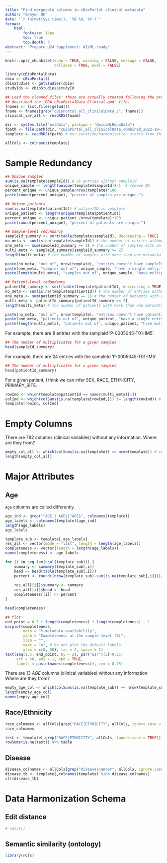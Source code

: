 ```yaml
---
title: "Find mergeable columns in cBioPortal clinical metadata"
author: "Sehyun Oh"
date: "`r format(Sys.time(), '%B %d, %Y')`"
format:
    html:
        fontsize: 14px
        toc: true
        top-depth: 3
abstract: "Prepare U24 Supplement: AI/ML-ready"
---
```


```r
knitr::opts_chunk$set(echo = TRUE, warning = FALSE, message = FALSE, 
                      collapse = TRUE, eval = FALSE)
```

```r
library(cBioPortalData)
cbio <- cBioPortal()
cbioStudies <- getStudies(cbio) 
studyIds <- cbioStudies$studyId

## Load the cleaned files: these are actually created following the process 
## described the `EDA_cBioPortalData_Clinical.qmd` file.
fnames <- list.files(getwd())
fname <- fnames[grep("cBioPortal_all_clinicalData_2", fnames)]
clinical_var_all <- readRDS(fname)

dir <- system.file("extdata", package = "OmicsMLRepoData")
fpath <- file.path(dir, "cBioPortal_all_clinicalData_combined_2022-10-14.rds")
template <- readRDS(fpath) # our curation/harmonization starts from this table

allCols <- colnames(template)
```

# Sample Redundancy
```r
## Unique samples
sum(is.na(template$sampleId)) # 26 entries without sampleId
unique_sample <- length(unique(template$sampleId))-1  # remove NA
percent_unique <- unique_sample/nrow(template)*100
paste(round(percent_unique), "percent of samples are unique.")

## Unique patients
sum(is.na(template$patientId)) # patientID is complete
unique_patient <- length(unique(template$patientId))
percent_unique <- unique_patient /nrow(template)*100
paste(round(percent_unique), "percent of patients are unique.")
```

```r
## Sample-level redundancy
sampleId_summary <- sort(table(template$sampleId), decreasing = TRUE)
no_meta <- sum(is.na(template$sampleId)) # the number of entries without sampleId
one_meta <- sum(sampleId_summary == 1) # the number of samples with only one metadata entry
multi_meta <- sampleId_summary[sampleId_summary >= 2] 
length(multi_meta) # the number of samples with more than one metadata entries

paste(no_meta, "out of", nrow(template), "entries doesn't have sampleId assigned.")
paste(one_meta, "samples out of", unique_sample, "have a single entry.")
paste(length(multi_meta), "samples out of", unique_sample, "have multiple entries.")

## Patient-level redundancy
patientId_summary <- sort(table(template$patientId), decreasing = TRUE)
no_meta <- sum(is.na(template$patientId)) # the number of entries without patientId
one_meta <- sum(patientId_summary == 1) # the number of patients with only one metadata entry
multi_meta <- patientId_summary[patientId_summary >= 2] 
length(multi_meta) # the number of patients with more than one metadata entries

paste(no_meta, "out of", nrow(template), "entries doesn't have patientId assigned.")
paste(one_meta, "patients out of", unique_patient, "have a single entry.")
paste(length(multi_meta), "patients out of", unique_patient, "have multiple entries.")
```

For example, there are 8 entries with the sampleId 'P-0005045-T01-IM5'. 
```r
## The number of multiplicates for a given samples
head(sampleId_summary)
```

For example, there are 24 entries with the sampleId 'P-0005045-T01-IM5'. 
```r
## The number of multiplicates for a given samples
head(patientId_summary)
```

For a given patient, I think we can infer SEX, RACE, ETHNICITY, PRIMARY_SITE.
```r
rowInd <- which(template$patientId == names(multi_meta)[1])
colInd <- which(colSums(is.na(template[rowInd,])) != length(rowInd)) # column with >1 value available
template[rowInd, colInd]
```

# Empty Columns
There are 782 columns (clinical variables) without any information. 
Where are they from?
```r
empty_col_all <- which(colSums(is.na(template)) == nrow(template)) # index
length(empty_col_all)
```



# Major Attributes

## Age
`Age` columns are called differently. 
```r
age_ind <- grep("^AGE_|_AGE$|^AGE$", colnames(template))
age_labels <- colnames(template)[age_ind]
length(age_labels)
age_labels
```

```r
template_sub <- template[,age_labels]
res_all <- vector(mode = "list", length = length(age_labels))
completeness <- vector(length = length(age_labels))
names(completeness) <- age_labels

for (i in seq_len(ncol(template_sub))) {
    summary <- summary(template_sub[,i])
    head <- head(table(template_sub[,i]))
    percent <- round((nrow(template_sub)-sum(is.na(template_sub[,i])))/nrow(template_sub)*100, 1)
    
    res_all[[i]]$summary <- summary
    res_all[[i]]$head <- head
    completeness[[i]] <- percent
}

head(completeness)
```

```r
## Plot
end_point = 0.5 + length(completeness) + length(completeness) - 1
barplot(completeness,
        main = "% metadata availability",
        ylab = "Completeness at the sample level (%)",
        xlab = "",
        xaxt = "n", # Do not plot the default labels
        ylim = c(0, 50), las = 2, space = 1)
text(seq(1.5, end_point, by = 2), par("usr")[3]-0.25, 
     srt = 60, adj = 1, xpd = TRUE,
     labels = paste(names(completeness)), cex = 0.75)
```

There are 13 _AGE_ columns (clinical variables) without any information. 
Where are they from?
```r
empty_age_col <- which(colSums(is.na(template_sub)) == nrow(template_sub)) 
length(empty_age_col)
names(empty_age_col)
```


## Race/Ethnicity
```r
race_colnames <- allCols[grep("RACE|ETHNICITY", allCols, ignore.case = TRUE)]
race_colnames

test <- template[,grep("RACE|ETHNICITY", allCols, ignore.case = TRUE)]
rowSums(is.na(test)) %>% table
```




## Disease
```r
disease_colnames <- allCols[grep("disease|cancer", allCols, ignore.case = TRUE)]
disease_tb <- template[,colnames(template) %in% disease_colnames]
str(disease_tb)
```



# Data Harmonization Schema
## Edit distance
```r
# adist()
```

## Semantic  similarity (ontology)
```r
library(rols)
```